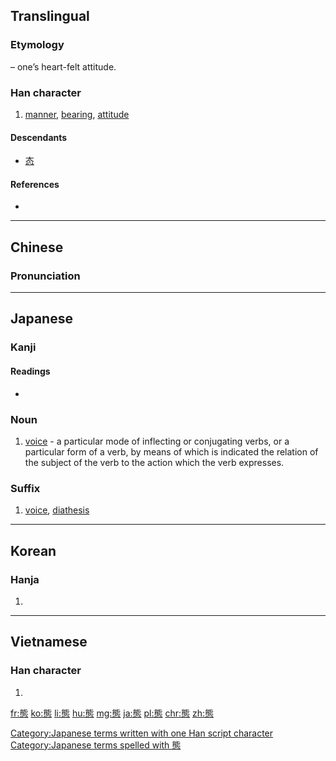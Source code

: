 {{also|态|熊}}
==Translingual==

===Etymology===
{{Han compound|能|心|t2=heart|ls=psc|c1=p|c2=s}} – one’s heart-felt attitude.

===Han character===
{{Han char|rn=61|rad=心|as=10|sn=14|four=2133<sub>1</sub>|canj=戈心心 (IPP)|ids=⿱[[能]][[心]]}}

# [[manner]], [[bearing]], [[attitude]]

====Descendants====
* [[态]]

====References====
* {{Han ref|kx=0398.030|dkj=11052|dj=0737.040|hdz=42335.070|uh=614B|ud=24907|bh=BA41|bd=47681}}

----

==Chinese==
{{zh-forms|s=态}}

===Pronunciation===
{{zh-pron
|m=tài,huǎng
|c=taai3
|mc=y
|oc=y
|ma=
|cat=n
}}

----

==Japanese==

===Kanji===
{{ja-kanji|grade=5|rs=心10}}

====Readings====
* {{ja-readings|goon=[[たい]] (tai)|kanon=[[たい]] (tai)|kun=[[さま]] (sama), [[わざと]] (wazato)}}

===Noun===
{{ja-noun|k|hira=たい|rom=tai}}

# {{context|grammar|lang=ja|sort=たい}} [[voice]] -  a particular mode of inflecting or conjugating verbs, or a particular form of a verb, by means of which is indicated the relation of the subject of the verb to the action which the verb expresses.

===Suffix===
{{ja-pos|k|suffix|hira=たい|rom=-tai}}
# {{context|grammar|lang=ja|sort=たい}} [[voice]], [[diathesis]]

[[Category:Japanese terms written with one Han script character]]
[[Category:Japanese terms spelled with 態]]

----

==Korean==

===Hanja===
{{ko-hanja|hangeul=태|eumhun=|rv=tae|mr=t'ae|y=thay}}

# {{defn|lang=ko|sort=心10}}

----

==Vietnamese==

===Han character===
{{vi-hantu|[[thái]], [[thói]]|rs=心10}}

# {{defn|lang=vi|sort=心10}}

[[fr:態]]
[[ko:態]]
[[li:態]]
[[hu:態]]
[[mg:態]]
[[ja:態]]
[[pl:態]]
[[chr:態]]
[[zh:態]]